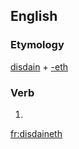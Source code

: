 ==English==

===Etymology===
[[disdain]] + [[-eth]]

===Verb===
{{head|en|verb form}}

# {{en-archaic third-person singular of|disdain}}

[[fr:disdaineth]]